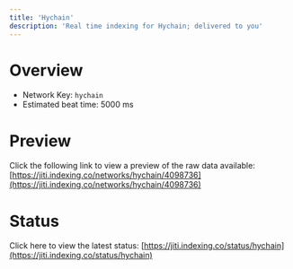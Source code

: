 ```yaml
---
title: 'Hychain'
description: 'Real time indexing for Hychain; delivered to you'
---
```


# Overview
- Network Key: `hychain`
- Estimated beat time: 5000 ms

# Preview
Click the following link to view a preview of the raw data available: [https://jiti.indexing.co/networks/hychain/4098736](https://jiti.indexing.co/networks/hychain/4098736)

# Status
Click here to view the latest status: [https://jiti.indexing.co/status/hychain](https://jiti.indexing.co/status/hychain)
